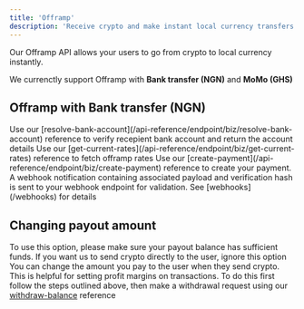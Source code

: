 ```yaml
---
title: 'Offramp'
description: 'Receive crypto and make instant local currency transfers to your customers'
---
```


Our Offramp API allows your users to go from crypto to local currency instantly.

We currenctly support Offramp with **Bank transfer (NGN)** and **MoMo (GHS)**

## Offramp with Bank transfer (NGN)

<Steps>
  <Step title="Resolve destination bank account">
    Use our [resolve-bank-account](/api-reference/endpoint/biz/resolve-bank-account) reference to verify recepient bank account and return the account details
  </Step>
  <Step title="Get rates">
    Use our [get-current-rates](/api-reference/endpoint/biz/get-current-rates) reference to fetch offramp rates
  </Step>
  <Step title="Create your payment">
    Use our [create-payment](/api-reference/endpoint/biz/create-payment) reference to create your payment.
  </Step>
  <Step title="Handle webhook">
     A webhook notification containing associated payload and verification hash is sent to your webhook endpoint for validation. See [webhooks](/webhooks) for details
  </Step>
</Steps>

## Changing payout amount
<Warning>To use this option, please make sure your payout balance has sufficient funds. If you want us to send crypto directly to the user, ignore this option</Warning>
You can change the amount you pay to the user when they send crypto. This is helpful for setting profit margins on transactions. To do this first follow the steps outlined above, then make a withdrawal request using our [withdraw-balance](/api-reference/endpoint/biz/withdraw-balance) reference 
